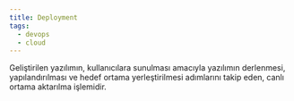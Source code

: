 ```yaml
---
title: Deployment
tags:
  - devops
  - cloud
---
```


Geliştirilen yazılımın, kullanıcılara sunulması amacıyla yazılımın derlenmesi, yapılandırılması ve hedef ortama yerleştirilmesi adımlarını takip eden, canlı ortama aktarılma işlemidir.